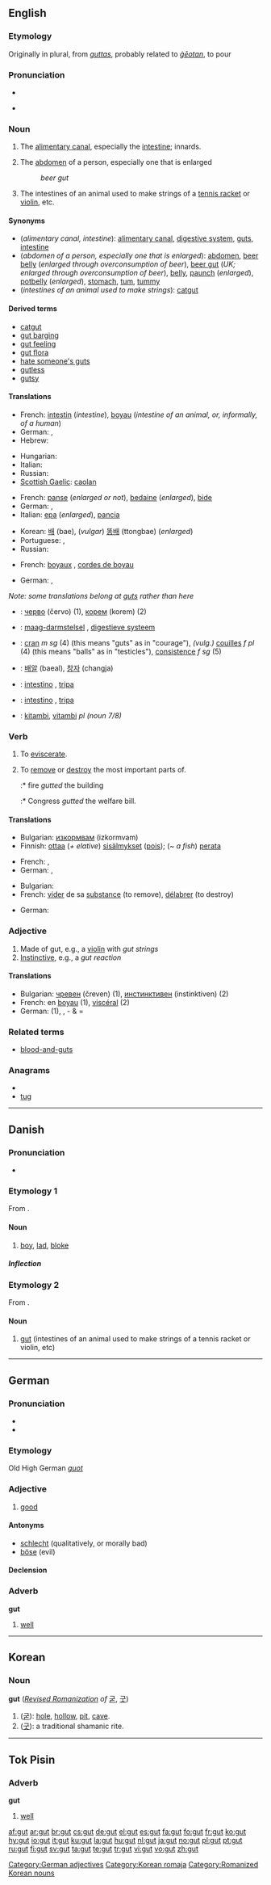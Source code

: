 {{also|GUT}}
{{also|guts}}
==English==

===Etymology===
Originally in plural, from {{etyl|ang}} ''[[guttas]]'', probably related to ''[[geotan|ġēotan]]'', to pour

===Pronunciation===
* {{IPA|/gʌt/}}
* {{audio|En-us-inlandnorth-gut.ogg|Audio (US-Inland North)}}
*: {{rhymes|ʌt}}

===Noun===
{{en-noun}}

# The [[alimentary canal]], especially the [[intestine]]; innards.
# {{informal}} The [[abdomen]] of a person, especially one that is enlarged
#: ''beer gut''
# {{uncountable}} The intestines of an animal used to make strings of a [[tennis racket]] or [[violin]], etc.

====Synonyms====
* (''alimentary canal, intestine''): [[alimentary canal]], [[digestive system]], [[guts]], [[intestine]]
* (''abdomen of a person, especially one that is enlarged''): [[abdomen]], [[beer belly]] (''enlarged through overconsumption of beer''), [[beer gut]] (''UK; enlarged through overconsumption of beer''), [[belly]], [[paunch]] (''enlarged''), [[potbelly]] (''enlarged''), [[stomach]], [[tum]], [[tummy]]
* (''intestines of an animal used to make strings''): [[catgut]]

====Derived terms====
* [[catgut]]
* [[gut barging]]
* [[gut feeling]]
* [[gut flora]]
* [[hate someone's guts]]
* [[gutless]]
* [[gutsy]]

====Translations====
{{trans-top|alimentary canal}}
* French: [[intestin]] {{m}} (''intestine''), [[boyau]] {{m}} (''intestine of an animal, or, informally, of a human'')
* German: {{t+|de|Darm|m}}, {{t+|de|Eingeweide|f|p}}
* Hebrew: {{he-translation|מעי|me`í}} {{m}}
{{trans-mid}}
* Hungarian: {{t-|hu|zsiger}}
* Italian: {{t+|it|intestino|m}}
* Russian: {{t+|ru|кишка|f|sc=Cyrl}}
* [[Scottish Gaelic]]: [[caolan]] {{m}}
{{trans-bottom}}

{{trans-top|abdomen}}
* French: [[panse]] {{f}} (''enlarged or not''), [[bedaine]] {{f}} (''enlarged''), [[bide#French|bide]] {{m}}
* German: {{t+|de|Bauch|m}}, {{t+|de|Ranzen|m|p}}
* Italian: [[epa]] {{f}} (''enlarged''), [[pancia]] {{f}}
{{trans-mid}}
* Korean: [[배]] (bae), (''vulgar'') [[똥배]] (ttongbae) (''enlarged'')
* Portuguese: {{t+|pt|pança|f}}, {{t+|pt|barriga|f}}
* Russian: {{t+|ru|брюхо|n|sc=Cyrl}}
{{trans-bottom}}

{{trans-top|intestines of an animal used to make strings of a tennis racket or violin, etc}}
* French: [[boyau]]x {{m|p}}, [[corde de boyau|cordes de boyau]] {{f|p}}
{{trans-mid}}
* German: {{t+|de|Darm|f}}, {{t+|de|Darmsaite|f}}
{{trans-bottom}}

{{checktrans-top}}
''Note: some translations belong at [[guts]] rather than here''
* {{ttbc|Bulgarian}}: [[черво]] (červo) {{n}} (1), [[корем]] (korem) {{m}} (2)
* {{ttbc|Dutch}}: [[maag-darmstelsel]] {{n}}, [[digestieve systeem]] {{n}}
* {{ttbc|French}}: [[cran]] ''m sg'' (4) (this means "guts" as in "courage"), ''(vulg.)'' [[couille]]s ''f pl'' (4) (this means "balls" as in "testicles"), [[consistence]] ''f sg'' (5)
* {{ttbc|Korean}}: [[배알]] (baeal), [[창자]] (changja)
* {{ttbc|Portuguese}}: [[intestino]] {{m}}, [[tripa]] {{f}}
* {{ttbc|Spanish}}: [[intestino]] {{m}}, [[tripa]] {{f}}
* {{ttbc|Swahili}}: [[kitambi]], [[vitambi]] ''pl (noun 7/8)''
{{trans-bottom}}

===Verb===
{{en-verb|gut|t|ed}}

# {{transitive}} To [[eviscerate]].
# {{transitive}} To [[remove]] or [[destroy]] the most important parts of.
#:* fire ''gutted'' the building
#:* Congress ''gutted'' the welfare bill.

====Translations====
{{trans-top|To eviscerate}}
* Bulgarian: [[изкормвам]] (izkormvam)
* Finnish: [[ottaa]] (''+ elative'') [[sisälmys|sisälmykset]] ([[pois]]); (''~ a fish'') [[perata]]
{{trans-mid}}
* French: {{t+|fr|vider}}, {{t+|fr|éviscérer}}
* German: {{t+|de|ausnehmen}}, {{t-|de|ausweiden}}
{{trans-bottom}}

{{trans-top|To remove or destroy the most important parts of}}
* Bulgarian: {{t+|bg|унищожавам|tr=uništožavam|sc=Cyrl}}
* French: [[vider]] de sa [[substance]] (to remove), [[délabrer]] (to destroy)
{{trans-mid}}
* German: {{t-|de|ausweiden}}
{{trans-bottom}}

===Adjective===
{{en-adj}}

# Made of gut, e.g., a [[violin]] with ''gut strings''
# [[instinctive|Instinctive]], e.g., a ''gut reaction''

====Translations====
* Bulgarian: [[чревен]] (čreven) (1), [[инстинктивен]] (instinktiven) (2)
* French: en [[boyau]] (1), [[viscéral]] (2)
* German: {{t+|de|darmbesaitet}} (1), {{t+|de|instinktiv}}, {{t+|de|Bauch}}- & {{t+|de|Gefühl|n}} = {{t|de|Bauchgefühl}}

===Related terms===
* [[blood-and-guts]]

===Anagrams===
* {{alphagram|gtu}}
* [[tug#English|tug]]

----

==Danish==

===Pronunciation===
* {{IPA|/gut/|[ɡ̊ud̥]|lang=da}}

===Etymology 1===
From {{etyl|no|da}} {{term|gutt|lang=no}}.

====Noun====
{{da-noun|stem=gutt|en|er}}

# [[boy]], [[lad]], [[bloke]]

=====Inflection=====
{{da-noun-infl|stem=gutt|en|er}}

===Etymology 2===
From {{etyl|en|da}} {{term|gut|lang=en}}.

====Noun====
{{da-noun|stem=gutt|en|-}}

# [[#English|gut]] (intestines of an animal used to make strings of a tennis racket or violin, etc)

----

==German==

===Pronunciation===
* {{audio|De-at-gut.ogg|audio (Austria)}}
* {{IPA|/gu:t/|lang=de}}

===Etymology===
Old High German ''[[guot]]''

===Adjective===
{{de-adj|comparative=besser |superlative=besten }}

# [[good]]

====Antonyms====
* [[schlecht]] (qualitatively, or morally bad)
* [[böse]] (evil)

====Declension====
{{de-decl-adj|gut|besser|best}}

===Adverb===
'''gut'''

# [[well]]

[[Category:German adjectives]]

----

==Korean==

===Noun===
'''gut''' (''[[w:Revised Romanization|Revised Romanization]] of'' [[굳]], [[굿]])

# ([[굳]]): [[hole]], [[hollow]], [[pit]], [[cave]].
# ([[굿]]): a traditional shamanic rite.

[[Category:Korean romaja]]
[[Category:Romanized Korean nouns]]

----

==Tok Pisin==

===Adverb===
'''gut'''

# [[well]]

[[af:gut]]
[[ar:gut]]
[[br:gut]]
[[cs:gut]]
[[de:gut]]
[[el:gut]]
[[es:gut]]
[[fa:gut]]
[[fo:gut]]
[[fr:gut]]
[[ko:gut]]
[[hy:gut]]
[[io:gut]]
[[it:gut]]
[[ku:gut]]
[[la:gut]]
[[hu:gut]]
[[nl:gut]]
[[ja:gut]]
[[no:gut]]
[[pl:gut]]
[[pt:gut]]
[[ru:gut]]
[[fi:gut]]
[[sv:gut]]
[[ta:gut]]
[[te:gut]]
[[tr:gut]]
[[vi:gut]]
[[vo:gut]]
[[zh:gut]]